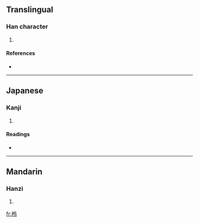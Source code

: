 ==Translingual==

===Han character===
{{Han char|rn=75|rad=木|as=05|sn=9|four=4892<sub>7</sub>|canj=木人戈戈 (DOII)}}

# {{defn|Han|sort=木05}}

====References====
* {{Han ref|kx=0518.060|dkj=14601|dj=0906.080|hdz=21186.070|uh=67C3|ud=26563|bh=CF61|bd=53089}}

----

==Japanese==

===Kanji===
{{ja-kanji|grade=|rs=木05}}

# {{defn|Japanese|sort=木05}}

====Readings====
* {{ja-readings|on=[[れい]] (rei), [[りょう]] (ryō)|kun=}}

----

==Mandarin==

===Hanzi===
{{cmn-hanzi|pin=[[bìng]] ([[bing4]]), [[líng]] ([[ling2]])|wg=ping<sup>4</sup>, ling<sup>2</sup>}}

# {{defn|Mandarin|sort=木05}}

[[fr:柃]]